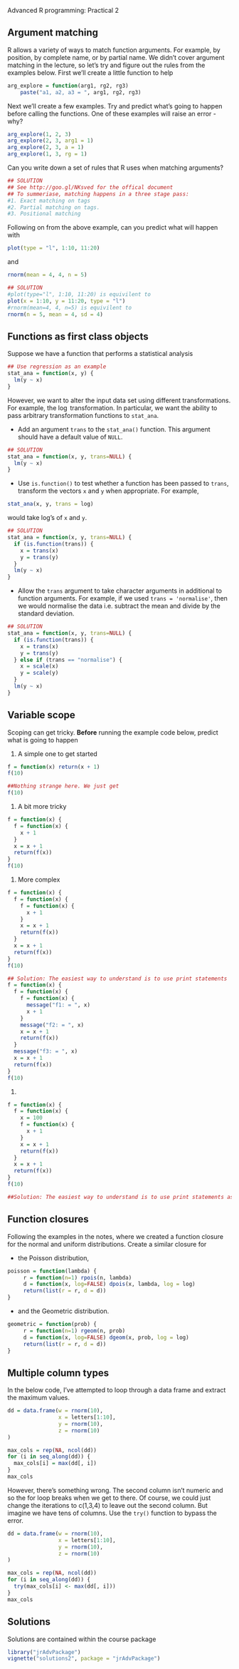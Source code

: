 Advanced R programming: Practical 2

## Argument matching

R allows a variety of ways to match function arguments. For example, by position, by complete name, or by partial name. We didn't cover argument matching in the lecture, so let's try and figure out the rules from the examples below. First we'll create a little function to help

```r
arg_explore = function(arg1, rg2, rg3)
    paste("a1, a2, a3 = ", arg1, rg2, rg3)
```

\noindent Next we'll create a few examples. Try and predict what's going to happen before calling the functions. One of these examples will raise an error - why?

```r
arg_explore(1, 2, 3)
arg_explore(2, 3, arg1 = 1)
arg_explore(2, 3, a = 1)
arg_explore(1, 3, rg = 1)
```

\noindent Can you write down a set of rules that R uses when matching arguments?

```r
## SOLUTION
## See http://goo.gl/NKsved for the offical document
## To summeriase, matching happens in a three stage pass:
#1. Exact matching on tags
#2. Partial matching on tags.
#3. Positional matching
```

Following on from the above example, can you predict what will happen with

```r
plot(type = "l", 1:10, 11:20)
```

\noindent and

```r
rnorm(mean = 4, 4, n = 5)
```

```r
## SOLUTION
#plot(type="l", 1:10, 11:20) is equivilent to
plot(x = 1:10, y = 11:20, type = "l")
#rnorm(mean=4, 4, n=5) is equivilent to
rnorm(n = 5, mean = 4, sd = 4)
```

## Functions as first class objects

Suppose we have a function that performs a statistical analysis

```r
## Use regression as an example
stat_ana = function(x, y) {
  lm(y ~ x)
}
```

\noindent However, we want to alter the input data set using different
transformations. For example, the $\log$ transformation. In
particular, we want the ability to pass arbitrary transformation functions to `stat_ana`.

- Add an argument `trans` to the `stat_ana()` function. This argument should have a default value of `NULL`.
```r
## SOLUTION
stat_ana = function(x, y, trans=NULL) {
  lm(y ~ x)
}
```
- Use `is.function()` to test whether a function has been passed to `trans`, transform the vectors `x` and `y` when appropriate. For
  example,
```r
stat_ana(x, y, trans = log)
```
\noindent would take log's of `x` and `y`.
```r
## SOLUTION
stat_ana = function(x, y, trans=NULL) {
  if (is.function(trans)) {
    x = trans(x)
    y = trans(y)
  }
  lm(y ~ x)
}
```
- Allow the `trans` argument to take character arguments in additional to
  function arguments. For example, if we used `trans = 'normalise'`, then we
  would normalise the data i.e. subtract the mean and divide by the standard
    deviation.
```r
## SOLUTION
stat_ana = function(x, y, trans=NULL) {
  if (is.function(trans)) {
    x = trans(x)
    y = trans(y)
  } else if (trans == "normalise") {
    x = scale(x)
    y = scale(y)
  }
  lm(y ~ x)
}
```


## Variable scope

Scoping can get tricky. **Before** running the example code below, predict what is going to happen

1. A simple one to get started
```r
f = function(x) return(x + 1)
f(10)
```
```r
##Nothing strange here. We just get
f(10)
```
1. A bit more tricky
```r
f = function(x) {
  f = function(x) {
    x + 1
  }
  x = x + 1
  return(f(x))
}
f(10)
```
1. More complex
```r
f = function(x) {
  f = function(x) {
    f = function(x) {
      x + 1
    }
    x = x + 1
    return(f(x))
  }
  x = x + 1
  return(f(x))
}
f(10)
```

```r
## Solution: The easiest way to understand is to use print statements
f = function(x) {
  f = function(x) {
    f = function(x) {
      message("f1: = ", x)
      x + 1
    }
    message("f2: = ", x)
    x = x + 1
    return(f(x))
  }
  message("f3: = ", x)
  x = x + 1
  return(f(x))
}
f(10)
```


1. 
```r
f = function(x) {
  f = function(x) {
    x = 100
    f = function(x) {
      x + 1
    }
    x = x + 1
    return(f(x))
  }
  x = x + 1
  return(f(x))
}
f(10)
```

```r
##Solution: The easiest way to understand is to use print statements as above
```


## Function closures

Following the examples in the notes, where we created a function closure for the normal and uniform distributions. Create a similar closure for

- the Poisson distribution,\sidenote{Hint: see `rpois` and `dpois`.}
```r
poisson = function(lambda) {
     r = function(n=1) rpois(n, lambda)
     d = function(x, log=FALSE) dpois(x, lambda, log = log)
     return(list(r = r, d = d))
}
```
- and the Geometric distribution.\sidenote{Hint: see `rgeom` and `dgeom`.}
```r
geometric = function(prob) {
     r = function(n=1) rgeom(n, prob)
     d = function(x, log=FALSE) dgeom(x, prob, log = log)
     return(list(r = r, d = d))
}
```

## Multiple column types

In the below code, I've attempted to loop through a data frame and extract the maximum values.

```r
dd = data.frame(w = rnorm(10), 
                x = letters[1:10],
                y = rnorm(10),
                z = rnorm(10)
)

max_cols = rep(NA, ncol(dd))
for (i in seq_along(dd)) {
  max_cols[i] = max(dd[, i])
}
max_cols
```

\noindent However, there's something wrong. The second column isn't numeric and so the for loop breaks when we get to there. Of course, we could just change the iterations to c(1,3,4) to leave out the second column. But imagine we have tens of columns. Use the `try()` function to bypass the error. 

```r
dd = data.frame(w = rnorm(10), 
                x = letters[1:10],
                y = rnorm(10),
                z = rnorm(10)
)

max_cols = rep(NA, ncol(dd))
for (i in seq_along(dd)) {
  try(max_cols[i] <- max(dd[, i]))
}
max_cols
```

## Solutions

Solutions are contained within the course package
```r
library("jrAdvPackage")
vignette("solutions2", package = "jrAdvPackage")
```
